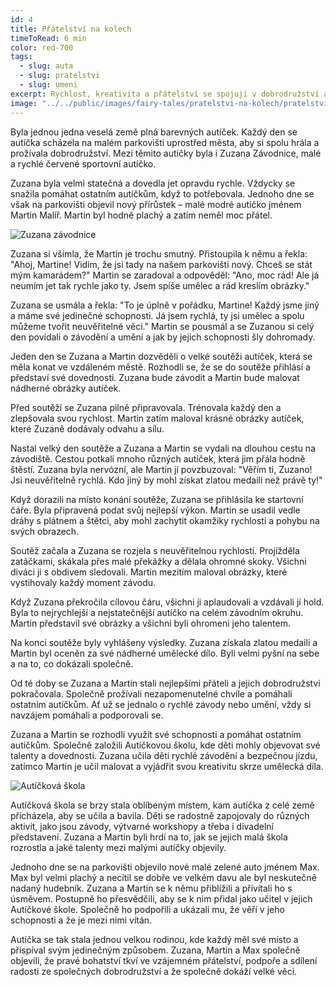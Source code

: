 ```yaml
---
id: 4
title: Přátelství na kolech
timeToRead: 6 min
color: red-700
tags:
  - slug: auta
  - slug: pratelstvi
  - slug: umeni
excerpt: Rychlost, kreativita a přátelství se spojují v dobrodružství autíček Zuzany Závodnice a Martina Malíře, kteří společně objevují své jedinečné schopnosti. Připojte se k nim na jejich cestě!
image: "../../public/images/fairy-tales/pratelstvi-na-kolech/pratelstvi-na-kolech.webp"
---
```


Byla jednou jedna veselá země plná barevných autíček. Každý den se autíčka scházela na malém parkovišti uprostřed města, aby si spolu hrála a prožívala dobrodružství. Mezi těmito autíčky byla i Zuzana Závodnice, malé a rychlé červené sportovní autíčko.

Zuzana byla velmi statečná a dovedla jet opravdu rychle. Vždycky se snažila pomáhat ostatním autíčkům, když to potřebovala. Jednoho dne se však na parkovišti objevil nový přírůstek – malé modré autíčko jménem Martin Malíř. Martin byl hodně plachý a zatím neměl moc přátel.

<Image
  src="/images/fairy-tales/pratelstvi-na-kolech/zuzana-zavodnice.webp"
  blurDataURL="/_next/image?url=/images/fairy-tales/pratelstvi-na-kolech/zuzana-zavodnice.webp&w=16&q=1"
  alt="Zuzana závodnice"
/>

Zuzana si všimla, že Martin je trochu smutný. Přistoupila k němu a řekla: "Ahoj, Martine! Vidím, že jsi tady na našem parkovišti nový. Chceš se stát mým kamarádem?" Martin se zaradoval a odpověděl: "Ano, moc rád! Ale já neumím jet tak rychle jako ty. Jsem spíše umělec a rád kreslím obrázky."

Zuzana se usmála a řekla: "To je úplně v pořádku, Martine! Každý jsme jiný a máme své jedinečné schopnosti. Já jsem rychlá, ty jsi umělec a spolu můžeme tvořit neuvěřitelné věci." Martin se pousmál a se Zuzanou si celý den povídali o závodění a umění a jak by jejich schopnosti šly dohromady.

Jeden den se Zuzana a Martin dozvěděli o velké soutěži autíček, která se měla konat ve vzdáleném městě. Rozhodli se, že se do soutěže přihlásí a představí své dovednosti. Zuzana bude závodit a Martin bude malovat nádherné obrázky autíček.

Před soutěží se Zuzana pilně připravovala. Trénovala každý den a zlepšovala svou rychlost. Martin zatím maloval krásné obrázky autíček, které Zuzaně dodávaly odvahu a sílu.

Nastal velký den soutěže a Zuzana a Martin se vydali na dlouhou cestu na závodiště. Cestou potkali mnoho různých autíček, která jim přála hodně štěstí. Zuzana byla nervózní, ale Martin jí povzbuzoval: "Věřím ti, Zuzano! Jsi neuvěřitelně rychlá. Kdo jiný by mohl získat zlatou medaili než právě ty!"

Když dorazili na místo konání soutěže, Zuzana se přihlásila ke startovní čáře. Byla připravená podat svůj nejlepší výkon. Martin se usadil vedle dráhy s plátnem a štětci, aby mohl zachytit okamžiky rychlosti a pohybu na svých obrazech.

Soutěž začala a Zuzana se rozjela s neuvěřitelnou rychlostí. Projížděla zatáčkami, skákala přes malé překážky a dělala ohromné skoky. Všichni diváci ji s obdivem sledovali. Martin mezitím maloval obrázky, které vystihovaly každý moment závodu.

Když Zuzana překročila cílovou čáru, všichni ji aplaudovali a vzdávali jí hold. Byla to nejrychlejší a nejstatečnější autíčko na celém závodním okruhu. Martin představil své obrázky a všichni byli ohromeni jeho talentem.

Na konci soutěže byly vyhlášeny výsledky. Zuzana získala zlatou medaili a Martin byl oceněn za své nádherné umělecké dílo. Byli velmi pyšní na sebe a na to, co dokázali společně.

Od té doby se Zuzana a Martin stali nejlepšími přáteli a jejich dobrodružství pokračovala. Společně prožívali nezapomenutelné chvíle a pomáhali ostatním autíčkům. Ať už se jednalo o rychlé závody nebo umění, vždy si navzájem pomáhali a podporovali se.

Zuzana a Martin se rozhodli využít své schopnosti a pomáhat ostatním autíčkům. Společně založili Autíčkovou školu, kde děti mohly objevovat své talenty a dovednosti. Zuzana učila děti rychlé závodění a bezpečnou jízdu, zatímco Martin je učil malovat a vyjádřit svou kreativitu skrze umělecká díla.

<Image
  src="/images/fairy-tales/pratelstvi-na-kolech/autickova-skola.webp"
  blurDataURL="/_next/image?url=/images/fairy-tales/pratelstvi-na-kolech/autickova-skola.webp&w=16&q=1"
  alt="Autíčková škola"
/>

Autíčková škola se brzy stala oblíbeným místem, kam autíčka z celé země přicházela, aby se učila a bavila. Děti se radostně zapojovaly do různých aktivit, jako jsou závody, výtvarné workshopy a třeba i divadelní představení. Zuzana a Martin byli hrdí na to, jak se jejich malá škola rozrostla a jaké talenty mezi malými autíčky objevily.

Jednoho dne se na parkovišti objevilo nové malé zelené auto jménem Max. Max byl velmi plachý a necítil se dobře ve velkém davu ale byl neskutečně nadaný hudebník. Zuzana a Martin se k němu přiblížili a přivítali ho s úsměvem. Postupně ho přesvědčili, aby se k nim přidal jako učitel v jejich Autíčkové škole. Společně ho podpořili a ukázali mu, že věří v jeho schopnosti a že je mezi nimi vítán.

Autíčka se tak stala jednou velkou rodinou, kde každý měl své místo a přispíval svým jedinečným způsobem. Zuzana, Martin a Max společně objevili, že pravé bohatství tkví ve vzájemném přátelství, podpoře a sdílení radosti ze společných dobrodružství a že společně dokáží velké věci.
